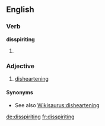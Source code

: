 ==English==

===Verb===
'''disspiriting'''

# {{present participle of|disspirit}} {{alternative spelling of|dispiriting}}

===Adjective===
{{en-adj}}

# [[disheartening]]

====Synonyms====
* See also [[Wikisaurus:disheartening]]

[[de:disspiriting]]
[[fr:disspiriting]]